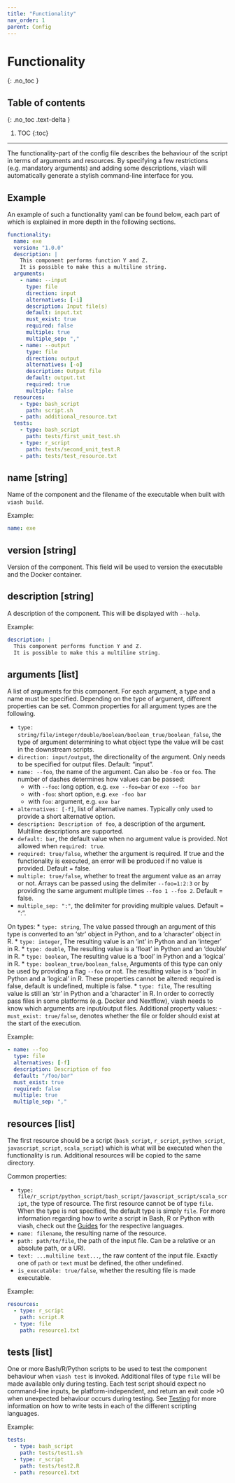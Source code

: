 ```yaml
---
title: "Functionality"
nav_order: 1
parent: Config
---
```


# Functionality
{: .no_toc }

## Table of contents
{: .no_toc .text-delta }

1. TOC
{:toc}

---


The functionality-part of the config file describes the behaviour of the script in terms of arguments and resources. 
By specifying a few restrictions (e.g. mandatory arguments) and adding some descriptions, viash will automatically generate a stylish command-line interface for you.

## Example
An example of such a functionality yaml can be found below, each part of which is explained in more depth in the following sections. 

```yaml
functionality:
  name: exe
  version: "1.0.0"
  description: |
    This component performs function Y and Z.
    It is possible to make this a multiline string.
  arguments:
    - name: --input
      type: file
      direction: input
      alternatives: [-i]
      description: Input file(s)
      default: input.txt
      must_exist: true
      required: false
      multiple: true
      multiple_sep: ","
    - name: --output                           
      type: file
      direction: output
      alternatives: [-o]
      description: Output file
      default: output.txt
      required: true
      multiple: false
  resources:
    - type: bash_script
      path: script.sh
    - path: additional_resource.txt
  tests:
    - type: bash_script
      path: tests/first_unit_test.sh
    - type: r_script
      path: tests/second_unit_test.R
    - path: tests/test_resource.txt
```

## name [string] {#name}
Name of the component and the filename of the executable when built with `viash build`.

Example:
```yaml
name: exe
```

## version [string] {#version}
Version of the component. This field will be used to version the executable and 
the Docker container.

## description [string] {#description}
A description of the component. This will be displayed with `--help`.

Example:
```yaml
description: |
  This component performs function Y and Z.
  It is possible to make this a multiline string.
```

## arguments [list] {#arguments}
A list of arguments for this component. For each argument, a type and a name must be specified. 
Depending on the type of argument, different properties can be set. Common properties for all argument types are the following.

* `type: string/file/integer/double/boolean/boolean_true/boolean_false`, the type of argument determining to what object type the value will be cast in the downstream scripts.
* `direction: input/output`, the directionality of the argument. Only needs to be specified for output files. Default: "input".
* `name: --foo`, the name of the argument. Can also be `-foo` or `foo`. The number of dashes determines how values can be passed: 
  - with `--foo`: long option, e.g. `exe --foo=bar` or `exe --foo bar`
  - with `-foo`: short option, e.g. `exe -foo bar`
  - with `foo`: argument, e.g. `exe bar`
* `alternatives: [-f]`, list of alternative names. Typically only used to provide a short alternative option.
* `description: Description of foo`, a description of the argument. Multiline descriptions are supported.
* `default: bar`, the default value when no argument value is provided. Not allowed when `required: true`.
* `required: true/false`, whether the argument is required. If true and the functionality is executed, an error will be produced if no value is provided. Default = false.
* `multiple: true/false`, whether to treat the argument value as an array or not. Arrays can be passed using the delimiter `--foo=1:2:3` or by providing the same argument multiple times `--foo 1 --foo 2`. Default = false.
* `multiple_sep: ":"`, the delimiter for providing multiple values. Default = ":".

On types: 
* `type: string`, The value passed through an argument of this type is converted to an 'str' object in Python, and to a 'character' object in R. 
* `type: integer`, The resulting value is an 'int' in Python and an 'integer' in R. 
* `type: double`, The resulting value is a 'float' in Python and an 'double' in R. 
* `type: boolean`, The resulting value is a 'bool' in Python and a 'logical' in R.
* `type: boolean_true/boolean_false`, Arguments of this type can only be used by providing a flag `--foo` or not. The resulting value is a 'bool' in Python and a 'logical' in R. These properties cannot be altered: required is false, default is undefined, multiple is false.
* `type: file`, The resulting value is still an 'str' in Python and a 'character' in R. In order to correctly pass files in some platforms (e.g. Docker and Nextflow), viash needs to know which arguments are input/output files. Additional property values:
  - `must_exist: true/false`, denotes whether the file or folder should exist at the start of the execution.

Example:
```yaml
- name: --foo                           
  type: file
  alternatives: [-f]
  description: Description of foo
  default: "/foo/bar"
  must_exist: true
  required: false
  multiple: true
  multiple_sep: ","
```

## resources [list] {#resources}
The first resource should be a script (`bash_script`, `r_script`, `python_script`, `javascript_script`, `scala_script`) which is what will be executed when the functionality is run. Additional resources will be copied to the same directory.

Common properties:

* `type: file/r_script/python_script/bash_script/javascript_script/scala_script`, the type of resource. The first resource cannot be of type `file`. When the type is not specified, the default type is simply `file`. For more information regarding how to write a script in Bash, R or Python with viash, check out the [Guides](../../guides) for the respective languages.
* `name: filename`, the resulting name of the resource.
* `path: path/to/file`, the path of the input file. Can be a relative or an absolute path, or a URI.
* `text: ...multiline text...`, the raw content of the input file. Exactly one of `path` or `text` must be defined, the other undefined.
* `is_executable: true/false`, whether the resulting file is made executable.

Example:

```yaml
resources:
  - type: r_script
    path: script.R
  - type: file
    path: resource1.txt
```

## tests [list] {#tests}

One or more Bash/R/Python scripts to be used to test the component behaviour when `viash test` is invoked. 
Additional files of type `file` will be made available only during testing. Each test script should expect no command-line inputs,
be platform-independent, and return an exit code >0 when unexpected behaviour occurs during testing. See [Testing](../../good_practices/testing)
for more information on how to write tests in each of the different scripting languages.

Example:

```yaml
tests:
  - type: bash_script
    path: tests/test1.sh
  - type: r_script
    path: tests/test2.R
  - path: resource1.txt
```

<!--
## function_type [string] {#function-type}

The function_type is used in Nextflow to describe the type of function the functionality provides. The function type affects two aspects: how many files can be used as input and output, and how should the output files be named (based on the input).

See [platform_nextflow.md](platform_nextflow.md) for an explanation between the difference between function types.
-->
